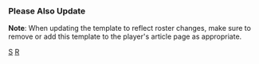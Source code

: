 {{Navbox
|name=聖路易紅雀隊當前登錄名單
|title=[[聖路易紅雀|<span style="color:white;">聖路易紅雀</span>]] 當前名單
|listclass=hlist
|state={{{state|autocollapse}}}
|groupstyle=background:#000066; color:white; border:2px solid #C41E3A;
|titlestyle=background:#C41E3A; color:white; border:2px solid #000066;

|group1=活躍名單
|list1=
* 4 [[雅迪爾·莫里納]]
* 5 [[亞伯特·普荷斯]]
* 7 {{link-en|安德魯·基茲納|Andrew Knizner}}
* 16 {{link-en|諾蘭·高爾曼|Nolan Gorman}}
* 19 [[湯米·艾德曼]]
* 21 {{link-en|拉斯·努特巴爾|Lars Nootbaar}}
* 25 [[柯瑞·迪克森]]
* 28 [[諾蘭·阿里納多]]
* 30 {{link-en|尼克·威特格倫|Nick Wittgren}}
* 33 {{link-en|布倫丹·多諾文|Brendan Donovan}}
* 34 [[德魯·維爾哈根]]
* 36 {{link-en|胡安·耶培茲|Juan Yepez}}
* 38 {{link-en|寇迪·懷特利|Kodi Whitley}}
* 39 [[邁爾士·米克拉斯]]
* 43 {{link-en|達柯塔·哈德森|Dakota Hudson}}
* 46 [[保羅·高施密特]]
* 48 [[哈里森·貝德]]
* 50 [[亞當·溫賴特]]
* 52 {{link-en|馬修·李伯拉托瑞|Matthew Liberatore}}
* 53 {{link-en|安德烈·帕朗泰|Andre Pallante}}
* 56 {{link-en|萊恩·海爾斯利|Ryan Helsley}}
* 62 {{link-en|T·J·麥克法蘭|T. J. McFarland}}
* 63 {{link-en|艾德蒙多·索沙|Edmundo Sosa}}
* 65 {{link-en|吉奧凡尼·加耶戈斯|Giovanny Gallegos}}
* 70 {{link-en|派奇·諾頓|Packy Naughton}}
* 92 {{link-en|金恩西斯·卡布瑞拉|Génesis Cabrera}}

|group2=不活躍名單
|list2=
* 11 {{link-en|保羅·迪楊恩|Paul DeJong}}
* 40 {{link-en|傑克·伍佛德|Jake Woodford}}
* 41 {{link-en|阿里·桑契斯|Ali Sánchez}}
* 44 {{link-en|朱尼爾·費南德茲|Junior Fernández}}
* 47 {{link-en|伊凡·赫雷拉|Iván Herrera}}
* 59 {{link-en|尤漢·奧維多|Johan Oviedo}}
* 60 {{link-en|安傑爾·隆登|Angel Rondón}}
* 71 {{link-en|T·J·佐伊克|T. J. Zeuch}}

|group3=傷兵名單
|list3=
* 3 {{link-en|迪蘭·卡爾森|Dylan Carlson (baseball)}}
* 12 {{link-en|喬丹·希克斯|Jordan Hicks (baseball)}}
* 22 [[傑克·弗萊赫提]]
* 27 [[泰勒·歐尼爾]]
* 29 {{link-en|艾力克斯·雷耶斯|Alex Reyes}}
* 32 {{link-en|史蒂文·馬茲|Steven Matz}}

|group4=限制名單
|list4=


|group5=教練團
|list5=
* 總教練 – 暫缺
* 板凳教練 37 {{link-en|奧利佛·馬默|Oliver Marmol}}
* 投手教練 31 {{link-en|麥克·麥達克斯|Mike Maddux}}
* 一壘教練 82 {{link-en|史塔比·克拉普|Stubby Clapp}}
* 三壘教練 75 {{link-en|羅恩·華納|Ron Warner (baseball)}}
* 打擊教練 54 {{link-en|傑夫·艾伯特|Jeff Albert}}
* 助理打擊教練 58 {{link-en|喬貝爾·席曼尼茲|Jobel Jiménez}}
* 牛棚教練 72 {{link-en|布萊恩·艾佛斯格德|Bryan Eversgerd}}
* 助理教練 51 [[威利·麥基]]
* 牛棚捕手 76 克蘭寧傑·泰蘭
* 牛棚捕手 94 {{link-en|傑米·波格|Jamie Pogue}}
}}<noinclude>
===Please Also Update===
{{tl|St. Louis Cardinals roster}}

{{collapsible option}}
'''Note''': When updating the template to reflect roster changes, make sure to remove or add this template to the player's article page as appropriate.
{{Roster maintenance|update source=http://mlb.mlb.com/team/roster_40man.jsp?c_id=stl}}

[[Category:美國職棒大聯盟球隊當前球員名單模板|S]]
[[Category:聖路易紅雀|R]]
</noinclude>